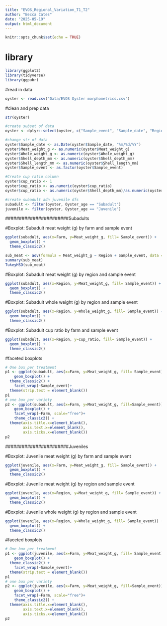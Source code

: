 ```yaml
---
title: "EVOS_Regional_Variation_T1_T2"
author: "Becca Cates"
date: "2025-05-19"
output: html_document
---
```


```r
knitr::opts_chunk$set(echo = TRUE)
```

# library
```r
library(ggplot2)
library(tidyverse)
library(ggpubr)
```

#read in data
```r
oyster <- read.csv("Data/EVOS Oyster morphometrics.csv")
```

#clean and prep data
```r
str(oyster)

#create subset of data
oyster <- dplyr::select(oyster, c("Sample_event", "Sample_date", "Region", "Farm", "Oyster_age", "Shell_height_mm", "Shell_length_mm", "Shell_depth_mm", "Whole_weight_g", "Meat_weight_g"))

#change str of data
oyster$Sample_date <- as.Date(oyster$Sample_date, "%m/%d/%Y")
oyster$Meat_weight_g <- as.numeric(oyster$Meat_weight_g)
oyster$Whole_weight_g <- as.numeric(oyster$Whole_weight_g)
oyster$Shell_depth_mm <- as.numeric(oyster$Shell_depth_mm)
oyster$Shell_length_mm <- as.numeric(oyster$Shell_length_mm)
oyster$Sample_event <- as.factor(oyster$Sample_event)

#Create cup ratio column
oyster$cup_ratio <- 1
oyster$cup_ratio <- as.numeric(oyster$cup_ratio)
oyster$cup_ratio <- as.numeric(oyster$Shell_depth_mm)/as.numeric(oyster$Shell_height_mm)

#create subadult adn juvenile dfs
subadult <- filter(oyster, Oyster_age == "Subadult")
juvenile <- filter(oyster, Oyster_age == "Juvenile")
```

#######################Subadults

#Boxplot: Subadult meat weight (g) by farm and sample event  
```r
ggplot(subadult, aes(x=Farm, y=Meat_weight_g, fill= Sample_event)) + 
  geom_boxplot() +
  theme_classic2()

sub_meat <- aov(formula = Meat_weight_g ~ Region + Sample_event, data = subadult)
summary(sub_meat)
TukeyHSD(sub_meat)
```

#Boxplot: Subadult meat weight (g) by region and sample event
```r
ggplot(subadult, aes(x=Region, y=Meat_weight_g, fill= Sample_event)) + 
  geom_boxplot() +
  theme_classic2()
```

#Boxplot: Subadult whole weight (g) by region and sample event
```r
ggplot(subadult, aes(x=Region, y=Whole_weight_g, fill= Sample_event)) + 
  geom_boxplot() +
  theme_classic2()
```

#Boxplot: Subadult cup ratio by farm and sample event
```r
ggplot(subadult, aes(x=Region, y=cup_ratio, fill= Sample_event)) + 
  geom_boxplot() +
  theme_classic2()
```

#faceted boxplots
```r
# One box per treatment
p1 <- ggplot(subadult, aes(x=Farm, y=Meat_weight_g, fill= Sample_event)) + 
    geom_boxplot() +
  theme_classic2() +
    facet_wrap(~Sample_event)+
  theme(strip.text = element_blank())
p1
# one box per variety
p2 <- ggplot(subadult, aes(x=Farm, y=Meat_weight_g, fill=Sample_event)) + 
    geom_boxplot() +
    facet_wrap(~Farm, scale="free")+
    theme_classic2() +
  theme(axis.title.x=element_blank(),
        axis.text.x=element_blank(),
        axis.ticks.x=element_blank())
p2
```

#######################Juveniles

#Boxplot: Juvenile meat weight (g) by farm and sample event  
```r
ggplot(juvenile, aes(x=Farm, y=Meat_weight_g, fill= Sample_event)) + 
  geom_boxplot() +
  theme_classic2()
```

#Boxplot: Juvenile meat weight (g) by region and sample event
```r
ggplot(juvenile, aes(x=Region, y=Meat_weight_g, fill= Sample_event)) + 
  geom_boxplot() +
  theme_classic2()
```

#Boxplot: Juvenile whole weight (g) by region and sample event
```r
ggplot(juvenile, aes(x=Region, y=Whole_weight_g, fill= Sample_event)) + 
  geom_boxplot() +
  theme_classic2()
```

#faceted boxplots
```r
# One box per treatment
p1 <- ggplot(juvenile, aes(x=Farm, y=Meat_weight_g, fill= Sample_event)) + 
    geom_boxplot() +
  theme_classic2() +
    facet_wrap(~Sample_event)+
  theme(strip.text = element_blank())
p1
# one box per variety
p2 <- ggplot(juvenile, aes(x=Farm, y=Meat_weight_g, fill=Sample_event)) + 
    geom_boxplot() +
    facet_wrap(~Farm, scale="free")+
    theme_classic2() +
  theme(axis.title.x=element_blank(),
        axis.text.x=element_blank(),
        axis.ticks.x=element_blank())
p2
```


